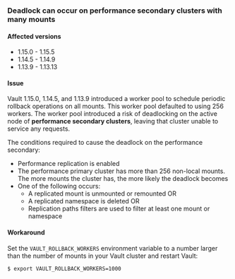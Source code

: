 ### Deadlock can occur on performance secondary clusters with many mounts

#### Affected versions

- 1.15.0 - 1.15.5
- 1.14.5 - 1.14.9
- 1.13.9 - 1.13.13

#### Issue

Vault 1.15.0, 1.14.5, and 1.13.9 introduced a worker pool to schedule periodic
rollback operations on all mounts. This worker pool defaulted to using 256
workers. The worker pool introduced a risk of deadlocking on the active node of
**performance secondary clusters**, leaving that cluster unable to service any
requests.

The conditions required to cause the deadlock on the performance secondary:

- Performance replication is enabled
- The performance primary cluster has more than 256 non-local mounts. The more
mounts the cluster has, the more likely the deadlock becomes
- One of the following occurs:
  - A replicated mount is unmounted or remounted OR
  - A replicated namespace is deleted OR
  - Replication paths filters are used to filter at least one mount or namespace

#### Workaround

Set the `VAULT_ROLLBACK_WORKERS` environment variable to a number larger than
the number of mounts in your Vault cluster and restart Vault:

```shell-session
$ export VAULT_ROLLBACK_WORKERS=1000
```
